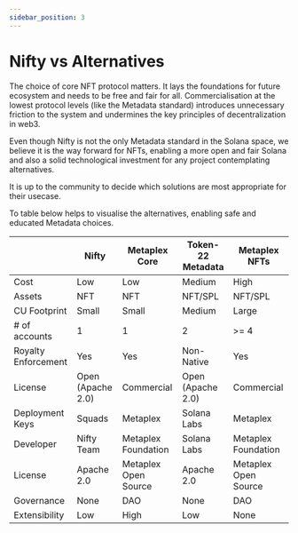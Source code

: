 ```yaml
---
sidebar_position: 3
---
```


# Nifty vs Alternatives

The choice of core NFT protocol matters. It lays the foundations for future ecosystem and needs to be free and fair for all. Commercialisation at the lowest protocol levels (like the Metadata standard) introduces unnecessary friction to the system and undermines the key principles of decentralization in web3.

Even though Nifty is not the only Metadata standard in the Solana space, we believe it is the way forward for NFTs, enabling a more open and fair Solana and also a solid technological investment for any project contemplating alternatives.

It is up to the community to decide which solutions are most appropriate for their usecase.

To table below helps to visualise the alternatives, enabling safe and educated Metadata choices.

|                     | Nifty             | Metaplex Core        | Token-22 Metadata | Metaplex NFTs        |
| ------------------- | ----------------- | -------------------- | ----------------- | -------------------- |
| Cost                | Low               | Low                  | Medium            | High                 |
| Assets              | NFT               | NFT                  | NFT/SPL           | NFT/SPL              |
| CU Footprint        | Small             | Small                | Medium            | Large                |
| # of accounts       | 1                 | 1                    | 2                 | >= 4                 |
| Royalty Enforcement | Yes               | Yes                  | Non-Native        | Yes                  |
| License             | Open (Apache 2.0) | Commercial           | Open (Apache 2.0) | Commercial           |
| Deployment Keys     | Squads            | Metaplex             | Solana Labs       | Metaplex             |
| Developer           | Nifty Team        | Metaplex Foundation  | Solana Labs       | Metaplex Foundation  |
| License             | Apache 2.0        | Metaplex Open Source | Apache 2.0        | Metaplex Open Source |
| Governance          | None              | DAO                  | None              | DAO                  |
| Extensibility       | Low               | High                 | Low               | None                 |

```

```
